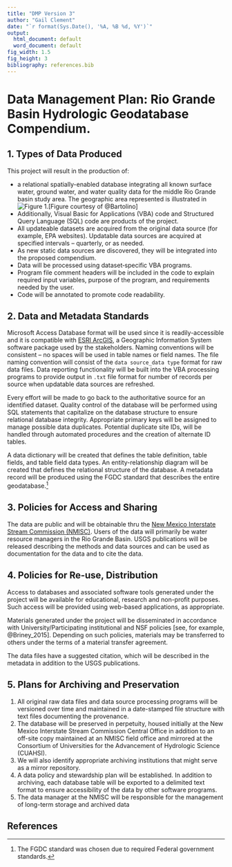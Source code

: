 ```yaml
---
title: "DMP Version 3"
author: "Gail Clement"
date: "`r format(Sys.Date(), '%A, %B %d, %Y')`"
output:
  html_document: default
  word_document: default
fig_width: 1.5 
fig_height: 3 
bibliography: references.bib
---
```


# Data Management Plan: Rio Grande Basin Hydrologic Geodatabase Compendium.

## 1.	Types of Data Produced

This project will result in the production of:

- a relational spatially-enabled database integrating all known surface water, ground water, and water quality data for the middle Rio Grande basin study area. The geographic area represented is illustrated in ![Figure 1.](img/rio-grande-basin.png)[Figure courtesy of @Bartolino]
- Additionally, Visual Basic for Applications (VBA) code and Structured Query Language (SQL) code are products of the project. 
- All updateable datasets are acquired from the original data source (for example, EPA websites). Updatable data sources are acquired at specified intervals – quarterly, or as needed. 
- As new static data sources are discovered, they will be integrated into the proposed compendium. 
- Data will be processed using dataset‐specific VBA programs. 
- Program file comment headers will be included in the code to explain required input variables, purpose of the program, and requirements needed by the user. 
- Code will be annotated to promote code readability.

## 2.	Data and Metadata Standards

Microsoft Access Database format will be used since it is readily-accessible and it is compatible with [ESRI ArcGIS](http://www.esri.com/software/arcgis/index.html), a Geographic Information System software package used by the stakeholders. Naming conventions will be consistent – no spaces will be used in table names or field names. The file naming convention will consist of the `data source_data type` format for raw data files. Data reporting functionality will be built into the VBA processing programs to provide output in `.txt` file format for number of records per source when updatable data sources are refreshed.

Every effort will be made to go back to the authoritative source for an identified dataset. Quality control of the database will be performed using SQL statements that capitalize on the database structure to ensure relational database integrity. Appropriate primary keys will be assigned to manage possible data duplicates. Potential duplicate site IDs, will be handled through automated procedures and the creation of alternate ID tables.

A data dictionary will be created that defines the table definition, table fields, and table field data types. An entity-relationship diagram will be created that defines the relational structure of the database. A metadata record will be produced using the FGDC standard that describes the entire geodatabase.[^1]


## 3.	Policies for Access and Sharing

The data are public and will be obtainable thru the [New Mexico Interstate Stream Commission (NMISC)](http://geospatialdata-ose.opendata.arcgis.com/). Users of the data will primarily be water resource managers in the Rio Grande Basin. USGS publications will be released describing the methods and data sources and can be used as documentation for the data and to cite the data.

## 4.	Policies for Re-use, Distribution

Access to databases and associated software tools generated under the project will be available for educational, research and non-profit purposes. Such access will be provided using web-based applications, as appropriate.

Materials generated under the project will be disseminated in accordance with University/Participating institutional and NSF policies [see, for example, @Briney_2015]. Depending on such policies, materials may be
transferred to others under the terms of a material transfer agreement.

The data files have a suggested citation, which will be described in the metadata in addition to the USGS publications.

## 5.	Plans for Archiving and Preservation

1. All original raw data files and data source processing programs will be versioned over time and maintained in a date-stamped file structure with text files documenting the provenance. 
1. The database will be preserved in perpetuity, housed initially at the New Mexico Interstate Stream Commission Central Office in addition to an off-site copy maintained at an NMISC field office and mirrored at the Consortium of Universities for the Advancement of Hydrologic Science (CUAHSI). 
1. We will also identify appropriate archiving institutions that might serve as a  mirror  repository.  
1. A  data  policy  and stewardship plan will be established. In addition to archiving, each database table will be exported to a delimited text format to ensure accessibility of the data by other software programs. 
1. The data manager at the NMISC will be responsible for the management of long-term storage and archived data

[^1]: The FGDC standard was chosen due to required Federal government standards.

## References
